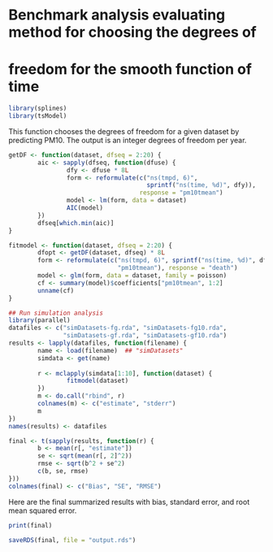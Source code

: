 # Benchmark analysis evaluating method for choosing the degrees of
# freedom for the smooth function of time

```r
library(splines)
library(tsModel)
```

This function chooses the degrees of freedom for a given dataset by
predicting PM10. The output is an integer degrees of freedom per year.

```r
getDF <- function(dataset, dfseq = 2:20) {
        aic <- sapply(dfseq, function(dfuse) {
                dfy <- dfuse * 8L
                form <- reformulate(c("ns(tmpd, 6)",
                                      sprintf("ns(time, %d)", dfy)),
                                    response = "pm10tmean")
                model <- lm(form, data = dataset)
                AIC(model)
        })
        dfseq[which.min(aic)]
}
```

```r
fitmodel <- function(dataset, dfseq = 2:20) {
        dfopt <- getDF(dataset, dfseq) * 8L
        form <- reformulate(c("ns(tmpd, 6)", sprintf("ns(time, %d)", dfopt),
                              "pm10tmean"), response = "death")
        model <- glm(form, data = dataset, family = poisson)
        cf <- summary(model)$coefficients["pm10tmean", 1:2]
        unname(cf)
}

## Run simulation analysis
library(parallel)
datafiles <- c("simDatasets-fg.rda", "simDatasets-fg10.rda", 
               "simDatasets-gf.rda", "simDatasets-gf10.rda")
results <- lapply(datafiles, function(filename) {
        name <- load(filename)  ## "simDatasets"
        simdata <- get(name)
        
        r <- mclapply(simdata[1:10], function(dataset) {
                fitmodel(dataset)
        })
        m <- do.call("rbind", r)
        colnames(m) <- c("estimate", "stderr")
        m
})
names(results) <- datafiles

final <- t(sapply(results, function(r) {
        b <- mean(r[, "estimate"])
        se <- sqrt(mean(r[, 2]^2))
        rmse <- sqrt(b^2 + se^2)
        c(b, se, rmse)
}))
colnames(final) <- c("Bias", "SE", "RMSE")
```

Here are the final summarized results with bias, standard error, and
root mean squared error.

```r
print(final)
```

```r
saveRDS(final, file = "output.rds")
```
